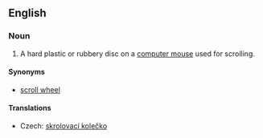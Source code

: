 ==English==
{{wikipedia|Scroll wheel}}
===Noun===
{{en-noun}}

# {{computing}} A hard plastic or rubbery disc on a [[computer mouse]] used for scrolling.

====Synonyms====

* [[scroll wheel]]

====Translations====
{{trans-top|disc used for scrolling}}
*Czech: [[skrolovací kolečko]] {{n}}
{{trans-mid}}
{{trans-bottom}}